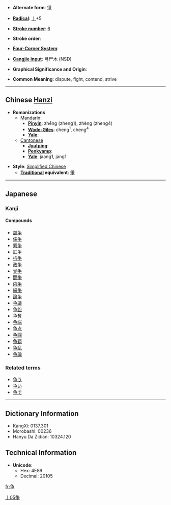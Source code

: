 * '''Alternate form''': [[爭]]

* '''[[Wiktionary:Chinese radical index| Radical]]''': [[Wiktionary:Chinese radical index 亅|亅]]+5

* '''[[Wiktionary:Chinese total strokes index|Stroke number]]''': [[Wiktionary:Chinese total strokes index 6|6]]

* '''Stroke order''': 

* '''[[Wiktionary:Chinese four corner index|Four-Corner System]]''': 

* '''[[Wiktionary:Chinese Cangjie index|Cangjie input]]''': 弓尸木 (NSD)

* '''Graphical Significance and Origin''': 

* '''Common Meaning''': dispute, fight, contend, strive

----

== Chinese [[Hanzi]] ==

* '''Romanizations'''
** [[Mandarin]]:
*** '''[[Pinyin]]''': zhēng (zheng1), zhèng (zheng4)
*** '''[[Wade-Giles]]''': cheng<sup>1</sup>, cheng<sup>4</sup>
*** '''[[Yale]]''': 
**[[Cantonese]]
***'''[[Jyutping]]''':
***'''[[Penkyamp]]''': 
***'''[[Yale]]''': jaang1, jang1

* '''Style''': [[Simplified Chinese]] 
** '''[[Traditional Chinese|Traditional]] equivalent''': [[爭]]


----

==Japanese==
===Kanji===
{{kanji|[[そう]] ([[sō]])|[[あらそう]] ([[争う]], [[arasou]]), [[あらそい]] ([[争い]], [[arasoi]]), [[いかでか]] ([[ikadeka]])}}
====Compounds====
*[[競争]]
*[[係争]]
*[[繋争]]
*[[訌争]]
*[[抗争]]
*[[政争]]
*[[党争]]
*[[闘争]]
*[[内争]]
*[[紛争]]
*[[論争]]
*[[争議]]
*[[争訟]]
*[[争奪]]
*[[争端]]
*[[争点]]
*[[争闘]]
*[[争覇]]
*[[争乱]]
*[[争論]]


===Related terms===
*[[争う]]
*[[争い]]
*[[争で]]

[[Category:Japanese kanji|亅05争]]
----

== Dictionary Information ==

* KangXi: 0137.301
* Morobashi: 00236
* Hanyu Da Zidian: 10324.120

== Technical Information ==

* '''Unicode''':
** Hex: 4E89
** Decimal: 20105

[[fr:争]]